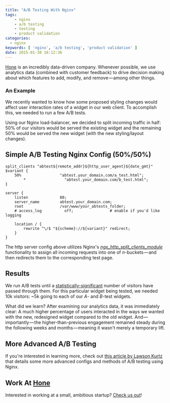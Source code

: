 ```yaml
---
title: "A/B Testing With Nginx"
tags:
    - nginx
    - a/b testing
    - testing
    - product validation
categories:
  - nginx
keywords: [ 'nginx', 'a/b testing', 'product validation' ]
date: 2015-01-30 16:12:36
---
```


[Hone](//gohone.com) is an incredibly data-driven company. Whenever possible, we use analytics data (combined with customer feedback) to drive decision making about which features to add, modify, and remove — among other things.

### An Example
We recently wanted to know how some proposed styling changes would affect user interaction rates of a widget in our web client. To accomplish this, we needed to run a few A/B tests.

Using our Nginx load-balancer, we decided to split incoming traffic in half: 50% of our visitors would be served the existing widget and the remaining 50% would be served the new widget (with the new styling/layout changes).

## Simple A/B Testing Nginx Config (50%/50%)

```nginx
split_clients "abtest${remote_addr}${http_user_agent}${date_gmt}" $variant {
    50%                 "abtest.your_domain.com/a_test.html";
        *                 "abtest.your_domain.com/b_test.html";
}

server {
    listen              80;
    server_name         abtest.your_domain.com;
    root                /var/www/your_abtests_folder;
    # access_log          off;                # enable if you'd like logging

    location / {
        rewrite ^\/$ "${scheme}://${variant}" redirect;
    }
}
```

The http server config above utilizes Nginx's [*ngx_http_split_clients_module*](//nginx.org/en/docs/http/ngx_http_split_clients_module.html) functionality to assign all incoming requests into one of *n*-buckets — and then redirects them to the corresponding test page.

## Results
We run A/B tests until a [statistically-significant](//en.wikipedia.org/wiki/Statistical_significance) number of visitors have passed through them. For this particular widget being tested, we needed 10k visitors: ~5k going to each of our *A*- and *B*-test widgets.

What did we learn? After examining our analytics data, it was immediately clear: A much higher percentage of users interacted in the ways we wanted with the new, redesigned widget compared to the old widget. And — importantly — the higher-than-previous engagement remained steady during the following weeks and months — meaning it wasn't merely a temporary lift.

## More Advanced A/B Testing
If you're interested in learning more, check out [this article by Lawson Kurtz](//viget.com/extend/split-test-traffic-distribution-with-nginx) that details some more advanced configs and methods of A/B testing using Nginx.

## Work At [Hone](//gohone.com)
Interested in working at a small, ambitious startup? [Check us out](//gohone.com)!
